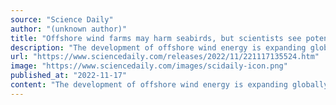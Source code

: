```yaml
---
source: "Science Daily"
author: "(unknown author)"
title: "Offshore wind farms may harm seabirds, but scientists see potential for net positive impact"
description: "The development of offshore wind energy is expanding globally, with the potential to be an important source of clean renewable energy. Yet offshore wind farms pose significant risks to seabirds and other marine wildlife. A new study outlines a framework for a…"
url: "https://www.sciencedaily.com/releases/2022/11/221117135524.htm"
image: "https://www.sciencedaily.com/images/scidaily-icon.png"
published_at: "2022-11-17"
content: "The development of offshore wind energy is expanding globally, with the potential to be an important source of clean renewable energy. Yet offshore wind farms pose significant risks to seabirds and o… [+5703 chars]"
---
```


